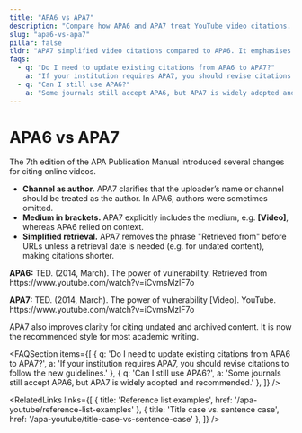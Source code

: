 ```yaml
---
title: "APA6 vs APA7"
description: "Compare how APA6 and APA7 treat YouTube video citations. Discover the key updates introduced in the 7th edition."
slug: "apa6-vs-apa7"
pillar: false
tldr: "APA7 simplified video citations compared to APA6. It emphasises using the channel as the author, includes [Video] to denote the medium and allows retrieval dates for undated content."
faqs:
  - q: "Do I need to update existing citations from APA6 to APA7?"
    a: "If your institution requires APA7, you should revise citations to follow the new guidelines."
  - q: "Can I still use APA6?"
    a: "Some journals still accept APA6, but APA7 is widely adopted and recommended."
---
```


# APA6 vs APA7

<AnswerCard title="TL;DR" tldr="APA7 simplified video citations compared to APA6. It emphasises using the channel as the author, includes [Video] to denote the medium and allows retrieval dates for undated content." />

The 7th edition of the APA Publication Manual introduced several
changes for citing online videos.

* **Channel as author.** APA7 clarifies that the uploader’s name or
  channel should be treated as the author.  In APA6, authors were
  sometimes omitted.
* **Medium in brackets.** APA7 explicitly includes the medium, e.g.
  **[Video]**, whereas APA6 relied on context.
* **Simplified retrieval.** APA7 removes the phrase "Retrieved from"
  before URLs unless a retrieval date is needed (e.g. for
  undated content), making citations shorter.

<DataBox title="APA6 vs APA7 example">
  <p><strong>APA6:</strong> TED. (2014, March). The power of vulnerability. Retrieved from https://www.youtube.com/watch?v=iCvmsMzlF7o</p>
  <p><strong>APA7:</strong> TED. (2014, March). The power of vulnerability [Video]. YouTube. https://www.youtube.com/watch?v=iCvmsMzlF7o</p>
</DataBox>

APA7 also improves clarity for citing undated and archived content.  It
is now the recommended style for most academic writing.

<AdSlot />

<FAQSection items={[
  { q: 'Do I need to update existing citations from APA6 to APA7?', a: 'If your institution requires APA7, you should revise citations to follow the new guidelines.' },
  { q: 'Can I still use APA6?', a: 'Some journals still accept APA6, but APA7 is widely adopted and recommended.' },
]} />

<RelatedLinks links={[
  { title: 'Reference list examples', href: '/apa-youtube/reference-list-examples' },
  { title: 'Title case vs. sentence case', href: '/apa-youtube/title-case-vs-sentence-case' },
]} />